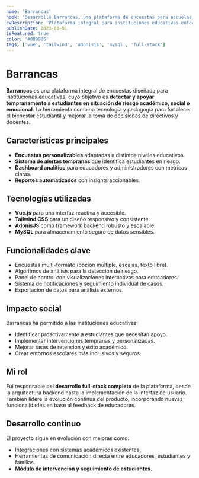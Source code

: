 ```yaml
---
name: 'Barrancas'
hook: 'Desarrollé Barrancas, una plataforma de encuestas para escuelas que identifica estudiantes en riesgo y facilita intervenciones tempranas.'
cvDescription: 'Plataforma integral para instituciones educativas enfocada en la detección y apoyo de estudiantes en riesgo. Desarrollo full-stack, diseño de arquitectura y evolución continua.'
publishDate: 2023-03-01
isFeatured: true
color: '#009966'
tags: ['vue', 'tailwind', 'adonisjs', 'mysql', 'full-stack']
---
```


# Barrancas

**Barrancas** es una plataforma integral de encuestas diseñada para instituciones educativas, cuyo objetivo es **detectar y apoyar tempranamente a estudiantes en situación de riesgo académico, social o emocional**. La herramienta combina tecnología y pedagogía para fortalecer el bienestar estudiantil y mejorar la toma de decisiones de directivos y docentes.

## Características principales

- **Encuestas personalizables** adaptadas a distintos niveles educativos.
- **Sistema de alertas tempranas** que identifica estudiantes en riesgo.
- **Dashboard analítico** para educadores y administradores con métricas claras.
- **Reportes automatizados** con insights accionables.

## Tecnologías utilizadas

- **Vue.js** para una interfaz reactiva y accesible.
- **Tailwind CSS** para un diseño responsivo y consistente.
- **AdonisJS** como framework backend robusto y escalable.
- **MySQL** para almacenamiento seguro de datos sensibles.

## Funcionalidades clave

- Encuestas multi-formato (opción múltiple, escalas, texto libre).
- Algoritmos de análisis para la detección de riesgo.
- Panel de control con visualizaciones interactivas para educadores.
- Sistema de notificaciones y seguimiento individual de casos.
- Exportación de datos para análisis externos.

## Impacto social

Barrancas ha permitido a las instituciones educativas:

- Identificar proactivamente a estudiantes que necesitan apoyo.
- Implementar intervenciones tempranas y personalizadas.
- Mejorar tasas de retención y éxito académico.
- Crear entornos escolares más inclusivos y seguros.

## Mi rol

Fui responsable del **desarrollo full-stack completo** de la plataforma, desde la arquitectura backend hasta la implementación de la interfaz de usuario. También lideré la evolución continua del producto, incorporando nuevas funcionalidades en base al feedback de educadores.

## Desarrollo continuo

El proyecto sigue en evolución con mejoras como:

- Integraciones con sistemas académicos existentes.
- Herramientas de comunicación directa entre educadores, estudiantes y familias.
- **Módulo de intervención y seguimiento de estudiantes.**
